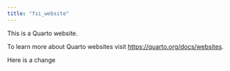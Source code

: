 ```yaml
---
title: "fsi_website"
---
```


This is a Quarto website.

To learn more about Quarto websites visit <https://quarto.org/docs/websites>.

Here is a change

